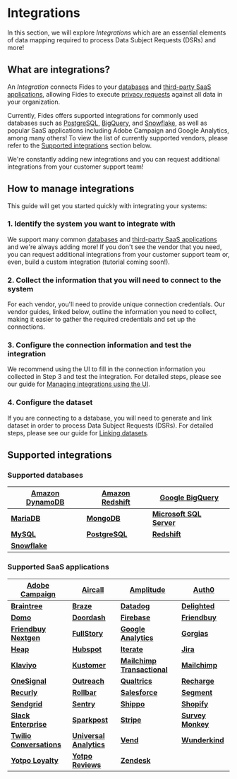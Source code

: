 
# Integrations

In this section, we will explore _Integrations_ which are an essential elements of data mapping required to process Data Subject Requests (DSRs) and more!

## What are integrations?

An _Integration_ connects Fides to your [databases](/user-guides/integrations/databases) and [third-party SaaS applications](/user-guides/integrations/saas-integrations), allowing Fides to execute [privacy requests](/user-guides/privacy-requests) against all data in your organization.

Currently, Fides offers supported integrations for commonly used databases such as [PostgreSQL](/user-guides/integrations/databases/postgresql), [BigQuery](/user-guides/integrations/databases/bigquery), and [Snowflake](/user-guides/integrations/databases/snowflake), as well as popular SaaS applications including Adobe Campaign and Google Analytics, among many others! To view the list of currently supported vendors, please refer to the [Supported integrations](#supported_integrations) section below.

We're constantly adding new integrations and you can request additional integrations from your customer support team!

## How to manage integrations

This guide will get you started quickly with integrating your systems:

### 1. Identify the system you want to integrate with

We support many common [databases](/user-guides/integrations/databases) and [third-party SaaS applications](/user-guides/integrations/saas-integrations) and we're always adding more!
If you don't see the vendor that you need, you can request additional integrations from your customer support team or, even, build a custom integration (tutorial coming soon!).

### 2. Collect the information that you will need to connect to the system

For each vendor, you'll need to provide unique connection credentials. Our vendor guides, linked below, outline the information you need to collect, making it easier to gather the required credentials and set up the connections.

### 3. Configure the connection information and test the integration

We recommend using the UI to fill in the connection information you collected in Step 3 and test the integration. For detailed steps, please see our guide for [Managing integrations using the UI](/user-guides/integrations/manage-integrations).

### 4. Configure the dataset

If you are connecting to a database, you will need to generate and link dataset in order to process Data Subject Requests (DSRs). For detailed steps, please see our guide for [Linking datasets](/user-guides/datasets/link-datasets).

## Supported integrations

### Supported databases

| [**Amazon DynamoDB**](/user-guides/integrations/databases/dynamodb) | [**Amazon Redshift**](/user-guides/integrations/databases/redshift) | [**Google BigQuery**](/user-guides/integrations/databases/bigquery)   |
| ------------------------------------------------------------------- | ------------------------------------------------------------------- | --------------------------------------------------------------------- |
| [**MariaDB**](/user-guides/integrations/databases/mariadb)          | [**MongoDB**](/user-guides/integrations/databases/mongodb)          | [**Microsoft SQL Server**](/user-guides/integrations/databases/mssql) |
| [**MySQL**](/user-guides/integrations/databases/mysql)              | [**PostgreSQL**](/user-guides/integrations/databases/postgresql)    | [**Redshift**](/user-guides/integrations/databases/redshift)          |
| [**Snowflake**](/user-guides/integrations/databases/snowflake)      |

### Supported SaaS applications

| **[Adobe Campaign](/user-guides/integrations/saas-integrations/adobe-campaign)**             | **[Aircall](/user-guides/integrations/saas-integrations/aircall)**                         | **[Amplitude](/user-guides/integrations/saas-integrations/amplitude)**                             | **[Auth0](/user-guides/integrations/saas-integrations/auth0)**                 |
| -------------------------------------------------------------------------------------------- | ------------------------------------------------------------------------------------------ | -------------------------------------------------------------------------------------------------- | ------------------------------------------------------------------------------ |
| **[Braintree](/user-guides/integrations/saas-integrations/braintree)**                       | **[Braze](/user-guides/integrations/saas-integrations/braze)**                             | **[Datadog](/user-guides/integrations/saas-integrations/datadog)**                                 | **[Delighted](/user-guides/integrations/saas-integrations/delighted)**         |
| **[Domo](/user-guides/integrations/saas-integrations/domo)**                                 | **[Doordash](/user-guides/integrations/saas-integrations/doordash)**                       | **[Firebase](/user-guides/integrations/saas-integrations/firebase)**                               | **[Friendbuy](/user-guides/integrations/saas-integrations/friendbuy)**         |
| **[Friendbuy Nextgen](/user-guides/integrations/saas-integrations/friendbuy-nextgen)**       | **[FullStory](/user-guides/integrations/saas-integrations/fullstory)**                     | **[Google Analytics](/user-guides/integrations/saas-integrations/google-analytics)**               | **[Gorgias](/user-guides/integrations/saas-integrations/gorgias)**             |
| **[Heap](/user-guides/integrations/saas-integrations/heap)**                                 | **[Hubspot](/user-guides/integrations/saas-integrations/hubspot)**                         | **[Iterate](/user-guides/integrations/saas-integrations/iterate)**                                 | **[Jira](/user-guides/integrations/saas-integrations/jira)**                   |
| **[Klaviyo](/user-guides/integrations/saas-integrations/klaviyo)**                           | **[Kustomer](/user-guides/integrations/saas-integrations/kustomer)**                       | **[Mailchimp Transactional](/user-guides/integrations/saas-integrations/mailchimp-transactional)** | **[Mailchimp](/user-guides/integrations/saas-integrations/mailchimp)**         |
| **[OneSignal](/user-guides/integrations/saas-integrations/onesignal)**                       | **[Outreach](/user-guides/integrations/saas-integrations/outreach)**                       | **[Qualtrics](/user-guides/integrations/saas-integrations/qualtrics)**                             | **[Recharge](/user-guides/integrations/saas-integrations/recharge)**           |
| **[Recurly](/user-guides/integrations/saas-integrations/recurly)**                           | **[Rollbar](/user-guides/integrations/saas-integrations/rollbar)**                         | **[Salesforce](/user-guides/integrations/saas-integrations/salesforce)**                           | **[Segment](/user-guides/integrations/saas-integrations/segment)**             |
| **[Sendgrid](/user-guides/integrations/saas-integrations/sendgrid)**                         | **[Sentry](/user-guides/integrations/saas-integrations/sentry)**                           | **[Shippo](/user-guides/integrations/saas-integrations/shippo)**                                   | **[Shopify](/user-guides/integrations/saas-integrations/shopify)**             |
| **[Slack Enterprise](/user-guides/integrations/saas-integrations/slack-enterprise)**         | **[Sparkpost](/user-guides/integrations/saas-integrations/sparkpost)**                     | **[Stripe](/user-guides/integrations/saas-integrations/stripe)**                                   | **[Survey Monkey](/user-guides/integrations/saas-integrations/survey-monkey)** |
| **[Twilio Conversations](/user-guides/integrations/saas-integrations/twilio-conversations)** | **[Universal Analytics](/user-guides/integrations/saas-integrations/universal-analytics)** | **[Vend](/user-guides/integrations/saas-integrations/vend)**                                       | **[Wunderkind](/user-guides/integrations/saas-integrations/wunderkind)**       |
| **[Yotpo Loyalty](/user-guides/integrations/saas-integrations/yotpo-loyalty)**               | **[Yotpo Reviews](/user-guides/integrations/saas-integrations/yotpo-reviews)**             | **[Zendesk](/user-guides/integrations/saas-integrations/zendesk)**                                 |
